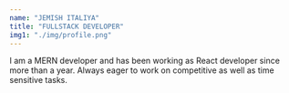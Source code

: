 ```yaml
---
name: "JEMISH ITALIYA"
title: "FULLSTACK DEVELOPER"
img1: "./img/profile.png"
---
```


I am a MERN developer and has been working as React developer since more than a year.
Always eager to work on competitive as well as time sensitive tasks.
